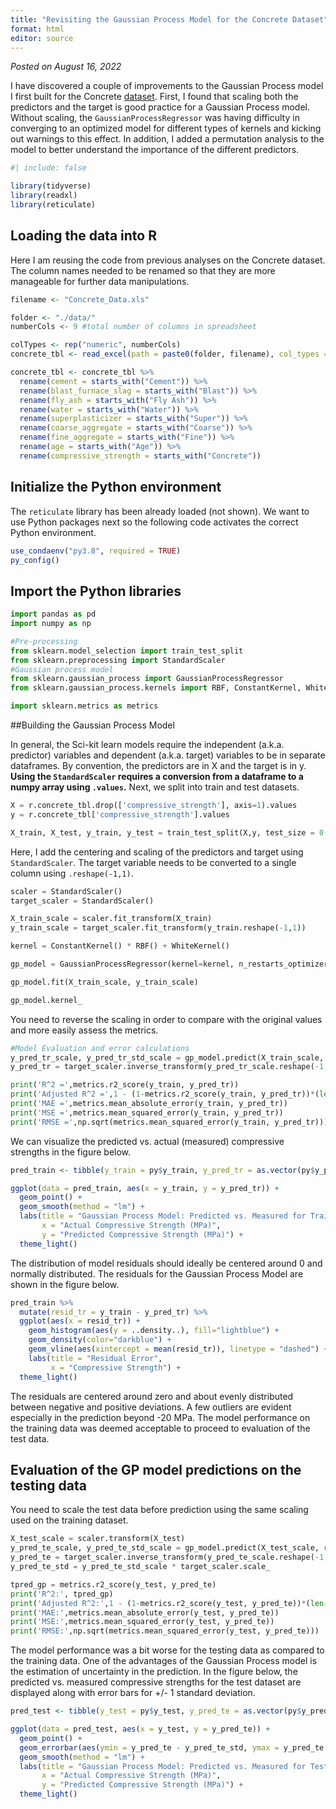 ```yaml
---
title: "Revisiting the Gaussian Process Model for the Concrete Dataset"
format: html
editor: source
---
```

*Posted on August 16, 2022*
<br>

I have discovered a couple of improvements to the Gaussian Process model I first built for the Concrete [dataset](http://archive.ics.uci.edu/ml/datasets/Concrete+Compressive+Strength).  First, I found that scaling both the predictors and the target is good practice for a Gaussian Process model.  Without scaling, the ```GaussianProcessRegressor``` was having difficulty in converging to an optimized model for different types of kernels and kicking out warnings to this effect.  In addition, I added a permutation analysis to the model to better understand the importance of the different predictors.

```r
#| include: false

library(tidyverse)
library(readxl)
library(reticulate)
```

## Loading the data into R

Here I am reusing the code from previous analyses on the Concrete dataset.  The column names needed to be renamed so that they are more manageable for further data manipulations.

```r
filename <- "Concrete_Data.xls"

folder <- "./data/"
numberCols <- 9 #total number of columns in spreadsheet

colTypes <- rep("numeric", numberCols)
concrete_tbl <- read_excel(path = paste0(folder, filename), col_types = colTypes)

concrete_tbl <- concrete_tbl %>%
  rename(cement = starts_with("Cement")) %>%
  rename(blast_furnace_slag = starts_with("Blast")) %>%
  rename(fly_ash = starts_with("Fly Ash")) %>%
  rename(water = starts_with("Water")) %>%
  rename(superplasticizer = starts_with("Super")) %>%
  rename(coarse_aggregate = starts_with("Coarse")) %>%
  rename(fine_aggregate = starts_with("Fine")) %>%
  rename(age = starts_with("Age")) %>%
  rename(compressive_strength = starts_with("Concrete"))
```

## Initialize the Python environment

The ```reticulate``` library has been already loaded (not shown).  We want to use Python packages next so the following code activates the correct Python environment.
```r
use_condaenv("py3.8", required = TRUE)
py_config()
```

## Import the Python libraries
```python
import pandas as pd
import numpy as np

#Pre-processing
from sklearn.model_selection import train_test_split
from sklearn.preprocessing import StandardScaler
#Gaussian process model
from sklearn.gaussian_process import GaussianProcessRegressor
from sklearn.gaussian_process.kernels import RBF, ConstantKernel, WhiteKernel

import sklearn.metrics as metrics
```

##Building the Gaussian Process Model

In general, the Sci-kit learn models require the independent (a.k.a. predictor) variables and dependent (a.k.a. target) variables to be in separate dataframes.  By convention, the predictors are in X and the target is in y. **Using the ```StandardScaler``` requires a conversion from a dataframe to a numpy array using ```.values```.**  Next, we split into train and test datasets.

```python
X = r.concrete_tbl.drop(['compressive_strength'], axis=1).values
y = r.concrete_tbl['compressive_strength'].values

X_train, X_test, y_train, y_test = train_test_split(X,y, test_size = 0.4, random_state = 10)
```

Here, I add the centering and scaling of the predictors and target using ```StandardScaler```.  The target variable needs to be converted to a single column using ```.reshape(-1,1)```.

```python
scaler = StandardScaler()
target_scaler = StandardScaler()

X_train_scale = scaler.fit_transform(X_train)
y_train_scale = target_scaler.fit_transform(y_train.reshape(-1,1))
```

```python
kernel = ConstantKernel() * RBF() + WhiteKernel()

gp_model = GaussianProcessRegressor(kernel=kernel, n_restarts_optimizer = 5)

gp_model.fit(X_train_scale, y_train_scale)

gp_model.kernel_
```
You need to reverse the scaling in order to compare with the original values and more easily assess the metrics.
```python
#Model Evaluation and error calculations
y_pred_tr_scale, y_pred_tr_std_scale = gp_model.predict(X_train_scale, return_std=True)
y_pred_tr = target_scaler.inverse_transform(y_pred_tr_scale.reshape(-1,1))

print('R^2 =',metrics.r2_score(y_train, y_pred_tr))
print('Adjusted R^2 =',1 - (1-metrics.r2_score(y_train, y_pred_tr))*(len(y_train)-1)/(len(y_train)-X_train.shape[1]-1))
print('MAE =',metrics.mean_absolute_error(y_train, y_pred_tr))
print('MSE =',metrics.mean_squared_error(y_train, y_pred_tr))
print('RMSE =',np.sqrt(metrics.mean_squared_error(y_train, y_pred_tr)))
```
We can visualize the predicted vs. actual (measured) compressive strengths in the figure below.

```r
pred_train <- tibble(y_train = py$y_train, y_pred_tr = as.vector(py$y_pred_tr))

ggplot(data = pred_train, aes(x = y_train, y = y_pred_tr)) +
  geom_point() +
  geom_smooth(method = "lm") +
  labs(title = "Gaussian Process Model: Predicted vs. Measured for Training Data",
       x = "Actual Compressive Strength (MPa)",
       y = "Predicted Compressive Strength (MPa)") +
  theme_light()
```

The distribution of model residuals should ideally be centered around 0 and normally distributed.  The residuals for the Gaussian Process Model are shown in the figure below.

```r
pred_train %>%
  mutate(resid_tr = y_train - y_pred_tr) %>%
  ggplot(aes(x = resid_tr)) +
    geom_histogram(aes(y = ..density..), fill="lightblue") +
    geom_density(color="darkblue") +
    geom_vline(aes(xintercept = mean(resid_tr)), linetype = "dashed") +
    labs(title = "Residual Error",
         x = "Compressive Strength") +
  theme_light()
```

The residuals are centered around zero and about evenly distributed between negative and positive deviations.  A few outliers are evident especially in the prediction beyond -20 MPa.  The model performance on the training data was deemed acceptable to proceed to evaluation of the test data.

## Evaluation of the GP model predictions on the testing data

You need to scale the test data before prediction using the same scaling used on the training dataset.
```python
X_test_scale = scaler.transform(X_test)
y_pred_te_scale, y_pred_te_std_scale = gp_model.predict(X_test_scale, return_std=True)
y_pred_te = target_scaler.inverse_transform(y_pred_te_scale.reshape(-1,1))
y_pred_te_std = y_pred_te_std_scale * target_scaler.scale_

tpred_gp = metrics.r2_score(y_test, y_pred_te)
print('R^2:', tpred_gp)
print('Adjusted R^2:',1 - (1-metrics.r2_score(y_test, y_pred_te))*(len(y_test)-1)/(len(y_test)-X_test.shape[1]-1))
print('MAE:',metrics.mean_absolute_error(y_test, y_pred_te))
print('MSE:',metrics.mean_squared_error(y_test, y_pred_te))
print('RMSE:',np.sqrt(metrics.mean_squared_error(y_test, y_pred_te)))
```
The model performance was a bit worse for the testing data as compared to the training data.  One of the advantages of the Gaussian Process model is the estimation of uncertainty in the prediction.  In the figure below, the predicted vs. measured compressive strengths for the test dataset are displayed along with error bars for +/- 1 standard deviation.

```r
pred_test <- tibble(y_test = py$y_test, y_pred_te = as.vector(py$y_pred_te), y_pred_te_std = py$y_pred_te_std)

ggplot(data = pred_test, aes(x = y_test, y = y_pred_te)) +
  geom_point() +
  geom_errorbar(aes(ymin = y_pred_te - y_pred_te_std, ymax = y_pred_te + y_pred_te_std)) +
  geom_smooth(method = "lm") +
  labs(title = "Gaussian Process Model: Predicted vs. Measured for Testing Data",
       x = "Actual Compressive Strength (MPa)",
       y = "Predicted Compressive Strength (MPa)") +
  theme_light()
```
